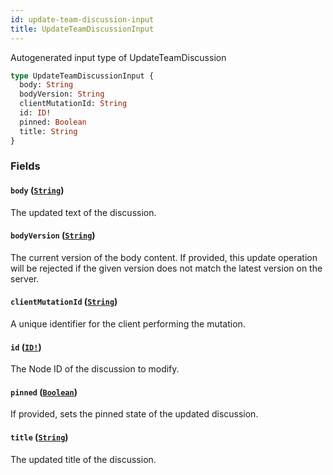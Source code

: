 ```yaml
---
id: update-team-discussion-input
title: UpdateTeamDiscussionInput
---
```


Autogenerated input type of UpdateTeamDiscussion

```graphql
type UpdateTeamDiscussionInput {
  body: String
  bodyVersion: String
  clientMutationId: String
  id: ID!
  pinned: Boolean
  title: String
}
```

### Fields

#### `body` ([`String`](/docs/api/scalars/string))

The updated text of the discussion.

#### `bodyVersion` ([`String`](/docs/api/scalars/string))

The current version of the body content. If provided, this update operation
will be rejected if the given version does not match the latest version on the server.

#### `clientMutationId` ([`String`](/docs/api/scalars/string))

A unique identifier for the client performing the mutation.

#### `id` ([`ID!`](/docs/api/scalars/id))

The Node ID of the discussion to modify.

#### `pinned` ([`Boolean`](/docs/api/scalars/boolean))

If provided, sets the pinned state of the updated discussion.

#### `title` ([`String`](/docs/api/scalars/string))

The updated title of the discussion.
